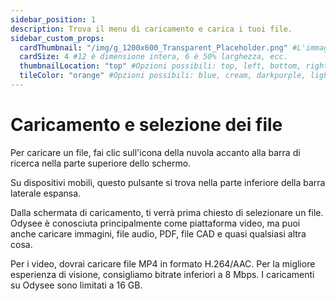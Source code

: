 ---
sidebar_position: 1
description: Trova il menu di caricamento e carica i tuoi file.
sidebar_custom_props:
  cardThumbnail: "/img/g_1200x600_Transparent_Placeholder.png" #L'immagine sulla scheda della categoria.
  cardSize: 4 #12 è dimensione intera, 6 è 50% larghezza, ecc.
  thumbnailLocation: "top" #Opzioni possibili: top, left, bottom, right, none
  tileColor: "orange" #Opzioni possibili: blue, cream, darkpurple, lightpurple, mauve, orange, pink, none
---

# Caricamento e selezione dei file

Per caricare un file, fai clic sull'icona della nuvola accanto alla barra di ricerca nella parte superiore dello schermo.

Su dispositivi mobili, questo pulsante si trova nella parte inferiore della barra laterale espansa.

Dalla schermata di caricamento, ti verrà prima chiesto di selezionare un file. Odysee è conosciuta principalmente come piattaforma video, ma puoi anche caricare immagini, file audio, PDF, file CAD e quasi qualsiasi altra cosa.

Per i video, dovrai caricare file MP4 in formato H.264/AAC. Per la migliore esperienza di visione, consigliamo bitrate inferiori a 8 Mbps. I caricamenti su Odysee sono limitati a 16 GB.